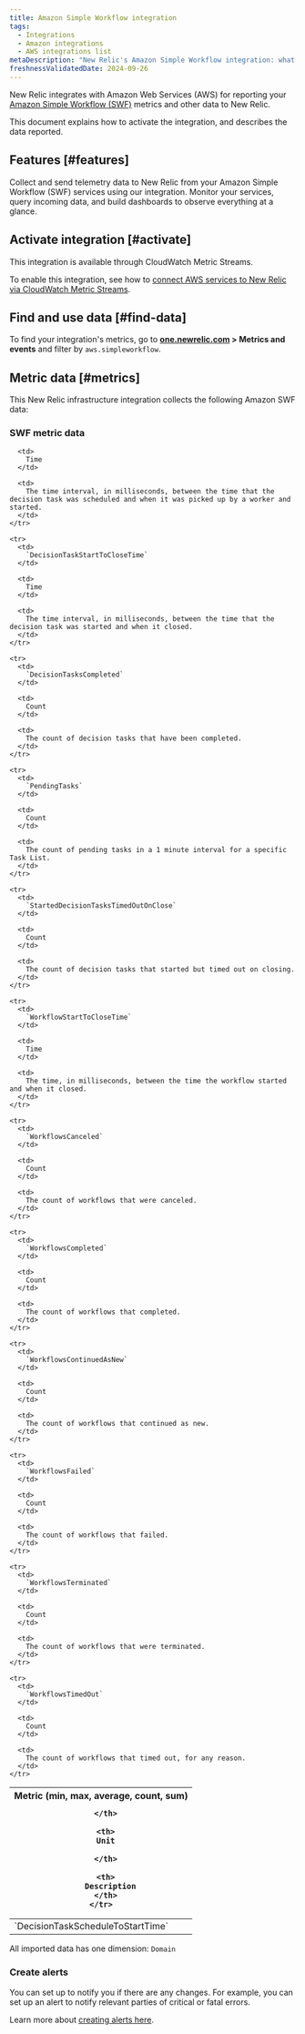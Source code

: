```yaml
---
title: Amazon Simple Workflow integration
tags:
  - Integrations
  - Amazon integrations
  - AWS integrations list
metaDescription: "New Relic's Amazon Simple Workflow integration: what data it reports and how to enable it."
freshnessValidatedDate: 2024-09-26
---
```


New Relic integrates with Amazon Web Services (AWS) for reporting your [Amazon Simple Workflow (SWF)](https://aws.amazon.com/swf/) metrics and other data to New Relic. 

This document explains how to activate the integration, and describes the data reported.

## Features [#features]

Collect and send telemetry data to New Relic from your Amazon Simple Workflow (SWF) services using our integration. Monitor your services, query incoming data, and build dashboards to observe everything at a glance.

## Activate integration [#activate]

This integration is available through CloudWatch Metric Streams. 

To enable this integration, see how to [connect AWS services to New Relic via CloudWatch Metric Streams](/docs/infrastructure/amazon-integrations/connect/aws-metric-stream-setup/).

## Find and use data [#find-data]

To find your integration's metrics, go to <DNT>**[one.newrelic.com](https://one.newrelic.com/all-capabilities) > Metrics and events**</DNT> and filter by `aws.simpleworkflow`.

## Metric data [#metrics]

This New Relic infrastructure integration collects the following Amazon SWF data:

### SWF metric data

<table>
  <thead>
    <tr>
      <th style={{ width: "200px" }}>
        Metric (min, max, average, count, sum)  

      </th>

      <th>
        Unit  

      </th>

      <th>
        Description
      </th>
    </tr>
  </thead>

  <tbody>
    <tr>
      <td>
        `DecisionTaskScheduleToStartTime`
      </td>

      <td>
        Time
      </td>

      <td>
        The time interval, in milliseconds, between the time that the decision task was scheduled and when it was picked up by a worker and started.
      </td>
    </tr>

    <tr>
      <td>
        `DecisionTaskStartToCloseTime`
      </td>

      <td>
        Time
      </td>

      <td>
        The time interval, in milliseconds, between the time that the decision task was started and when it closed.
      </td>
    </tr>

    <tr>
      <td>
        `DecisionTasksCompleted`
      </td>

      <td>
        Count
      </td>

      <td>
        The count of decision tasks that have been completed.
      </td>
    </tr>

    <tr>
      <td>
        `PendingTasks`
      </td>

      <td>
        Count
      </td>

      <td>
        The count of pending tasks in a 1 minute interval for a specific Task List.
      </td>
    </tr>

    <tr>
      <td>
        `StartedDecisionTasksTimedOutOnClose`
      </td>

      <td>
        Count
      </td>

      <td>
        The count of decision tasks that started but timed out on closing.
      </td>
    </tr>

    <tr>
      <td>
        `WorkflowStartToCloseTime`
      </td>

      <td>
        Time
      </td>

      <td>
        The time, in milliseconds, between the time the workflow started and when it closed.
      </td>
    </tr>

    <tr>
      <td>
        `WorkflowsCanceled`
      </td>

      <td>
        Count
      </td>

      <td>
        The count of workflows that were canceled.
      </td>
    </tr>

    <tr>
      <td>
        `WorkflowsCompleted`
      </td>

      <td>
        Count
      </td>

      <td>
        The count of workflows that completed.
      </td>
    </tr>

    <tr>
      <td>
        `WorkflowsContinuedAsNew`
      </td>

      <td>
        Count
      </td>

      <td>
        The count of workflows that continued as new.
      </td>
    </tr>

    <tr>
      <td>
        `WorkflowsFailed`
      </td>

      <td>
        Count
      </td>

      <td>
        The count of workflows that failed.
      </td>
    </tr>

    <tr>
      <td>
        `WorkflowsTerminated`
      </td>

      <td>
        Count
      </td>

      <td>
        The count of workflows that were terminated.
      </td>
    </tr>

    <tr>
      <td>
        `WorkflowsTimedOut`
      </td>

      <td>
        Count
      </td>

      <td>
        The count of workflows that timed out, for any reason.
      </td>
    </tr>
  </tbody>
</table>

All imported data has one dimension: `Domain`

### Create alerts

You can set up <InlinePopover type="alerts"/> to notify you if there are any changes. For example, you can set up an alert to notify relevant parties of critical or fatal errors.

Learn more about [creating alerts here](/docs/alerts-applied-intelligence/new-relic-alerts/get-started/your-first-nrql-condition/).
